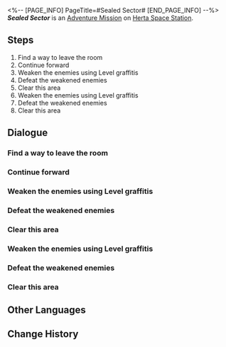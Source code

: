 <%-- [PAGE_INFO]
PageTitle=#Sealed Sector#
[END_PAGE_INFO] --%>
{{Stub|Dialogue.}}
{{Mission Infobox
|id            = 8000202
|title         = 
|image         = <!--Mission Sealed Sector.png-->
|type          = Adventure
|event_name    = 
|chapter       = 
|requirements  = {{subst:void|<!--Unknown: {"Type":"Manual"}-->}}
|summary       = <!--official mission summary from Fate's Atlas-->
|characters    = Trailblazer
|startLocation = [[Herta Space Station]] - [[Storage Zone]]
|world         = Herta Space Station
|area          = Storage Zone
|prev          = 
|next          = 
|rewards       = 
}}
'''''Sealed Sector''''' is an [[Adventure Mission]] on [[Herta Space Station]].

==Steps==
# Find a way to leave the room
# Continue forward
# Weaken the enemies using Level graffitis
# Defeat the weakened enemies
# Clear this area
# Weaken the enemies using Level graffitis
# Defeat the weakened enemies
# Clear this area

<!--
==Gameplay Notes==

--><!--
==Trial Character==

-->
==Dialogue==
{{Stub Dialogue}}

===Find a way to leave the room===
{{Mission Description|type=adventure|location=Storage Zone|The troubles caused by Silver Wolf have abated, but Leonard still looks concerned.<br />He's asking for your help to carry out a task that will improve the space station's cybersecurity and help him keep his job...}}
{{Dialogue Start}}
:{{tx}}
{{Dialogue End}}

===Continue forward===
{{Dialogue Start}}
:{{tx}}
{{Dialogue End}}

===Weaken the enemies using Level graffitis===
{{Dialogue Start}}
:{{tx}}
{{Dialogue End}}

===Defeat the weakened enemies===
{{Dialogue Start}}
:{{tx}}
{{Dialogue End}}

===Clear this area===
{{Dialogue Start}}
:{{tx}}
{{Dialogue End}}

===Weaken the enemies using Level graffitis===
{{Dialogue Start}}
:{{tx}}
{{Dialogue End}}

===Defeat the weakened enemies===
{{Dialogue Start}}
:{{tx}}
{{Dialogue End}}

===Clear this area===
{{Dialogue Start}}
:{{tx}}
{{Dialogue End}}

==Other Languages==
{{Other Languages
|en   = Sealed Sector
|zhs  = 封锁扇区
|zht  = 封鎖磁區
|ja   = 封鎖セクタ
|ko   = 봉쇄 섹터
|es   = Sector cerrado
|fr   = Secteur bouclé
|ru   = Изолированная зона
|th   = กวาดล้างโซนปิดผนึก
|vi   = Khu Vực Phong Tỏa
|de   = Versiegelter Sektor
|id   = Sektor Tersegel
|pt   = Setor Trancado
}}

==Change History==
{{Change History|1.1}}
